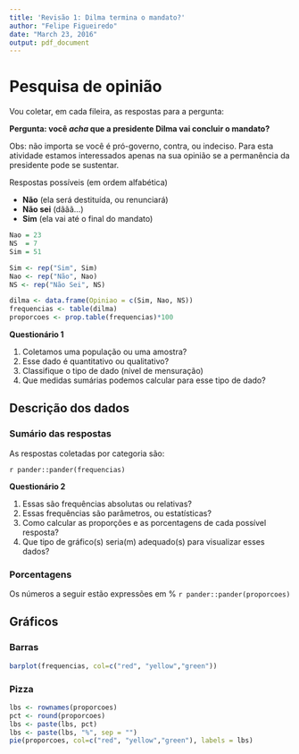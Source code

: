 ```yaml
---
title: 'Revisão 1: Dilma termina o mandato?'
author: "Felipe Figueiredo"
date: "March 23, 2016"
output: pdf_document
---
```

# Pesquisa de opinião

Vou coletar, em cada fileira, as respostas para a pergunta:

**Pergunta: você *acha* que a presidente Dilma vai concluir o mandato?**

Obs: não importa se você é pró-governo, contra, ou indeciso. Para esta atividade estamos interessados apenas na sua opinião se a permanência da presidente pode se sustentar.

Respostas possíveis (em ordem alfabética)

- **Não** (ela será destituída, ou renunciará)
- **Não sei** (dããã...)
- **Sim** (ela vai até o final do mandato)

```r

Nao = 23
NS  = 7
Sim = 51

```


```r
Sim <- rep("Sim", Sim)
Nao <- rep("Não", Nao)
NS <- rep("Não Sei", NS)

dilma <- data.frame(Opiniao = c(Sim, Nao, NS))
frequencias <- table(dilma)
proporcoes <- prop.table(frequencias)*100
```

**Questionário 1**

1. Coletamos uma população ou uma amostra?
1. Esse dado é quantitativo ou qualitativo?
1. Classifique o tipo de dado (nível de mensuração)
1. Que medidas sumárias podemos calcular para esse tipo de dado?

## Descrição dos dados

### Sumário das respostas
As respostas coletadas por categoria são:

`r pander::pander(frequencias)`

**Questionário 2**

1. Essas são frequências absolutas ou relativas?
1. Essas frequências são parâmetros, ou estatísticas?
1. Como calcular as proporções e as porcentagens de cada possível resposta?
1. Que tipo de gráfico(s) seria(m) adequado(s) para visualizar esses dados?

### Porcentagens

Os números a seguir estão expressões em %
`r pander::pander(proporcoes)`

## Gráficos


### Barras
```r

barplot(frequencias, col=c("red", "yellow","green"))

```


### Pizza

```r
lbs <- rownames(proporcoes)
pct <- round(proporcoes)
lbs <- paste(lbs, pct)
lbs <- paste(lbs, "%", sep = "")
pie(proporcoes, col=c("red", "yellow","green"), labels = lbs)

```


